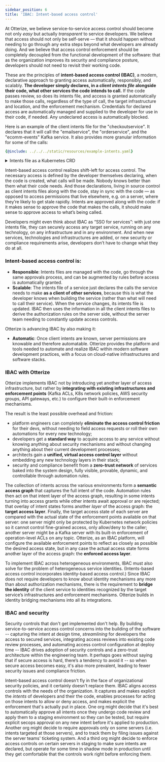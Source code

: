 ```yaml
---
sidebar_position: 6
title: 'IBAC: Intent-based access control'
---
```


At Otterize, we believe service-to-service access control should become not only *easy* but actually *transparent* to service developers. We believe that access should not only be self-serve — that it should happen without needing to go through any extra steps beyond what developers are already doing. And we believe that access control enforcement should be completely decoupled from the functional development of the software: that as the organization improves its security and compliance posture, developers should not need to revisit their working code.

These are the principles of **intent-based access control (IBAC)**, a modern, declarative approach to granting access automatically, responsibly, and scalably. **The developer simply declares, in a *client intents file* alongside their code, what other services the code intends to call.** If the code passes review, so does its intents file, and access is granted automatically to make those calls, regardless of the type of call, the target infrastructure and location, and the enforcement mechanism. Credentials for declared access are automatically managed and supplied to the developer for use in their code, if needed. Any undeclared access is automatically blocked.

Here is an example of the client intents file for the "checkoutservice".
It declares that it will call the "emailservice", the "orderservice", and the "ecomm-events" Kafka service.
It also provides more granular information for some of the calls:
```yaml
{@include: ../../../static/resources/example-intents.yaml}
```

<details>
<summary>Intents file as a Kubernetes CRD</summary>
<div>

Here is the same intents file, now formatted as a Kubernetes custom resource definition,
so it can be applied directly via `kubectl apply`:

```yaml
{@include: ../../../static/resources/example-intents.yaml}
```

</div>
</details>

Intent-based access control realizes shift-left for access control. The necessary access is defined by the developer themselves declaring, when the code is created, what calls will be made. Nobody knows better than them what their code needs. And those declarations, living in source control as client intents files along with the code, stay in sync with the code — as opposed to access permissions that live elsewhere, e.g. on a server, where they’re likely to get stale rapidly. Intents are approved along with the code: if it makes sense to approve the code that makes the calls, it should make sense to approve access to what’s being called.

Developers might even think about IBAC as “SSO for services”: with just one intents file, they can securely access any target service, running on any technology, on any infrastructure and in any environment. And when new services, technologies and infrastructures are added, or new security or compliance requirements arise, developers don’t have to change what they do at all.

### Intent-based access control is:

- **Responsible**: Intents files are managed with the code, go through the same approvals process, and can be augmented by rules before access is automatically granted.
- **Scalable**: The intents file of a service just declares the calls the service needs to make **as a client of other services**, because this is what the developer knows when building the service (rather than what will need to call their service). When the service changes, its intents file is updated. IBAC then uses the information in all the client intents files to derive the authorization rules on the server side, without the server team needing to constantly update access controls.

Otterize is advancing IBAC by also making it:

- **Automatic**: Once client intents are known, server permissions are knowable and therefore automatable. Otterize provides the platform and tools needed to automate and realize IBAC within modern software development practices, with a focus on cloud-native infrastructures and software stacks.

### IBAC with Otterize

Otterize implements IBAC not by introducing yet another layer of access infrastructure, but rather by **integrating with existing infrastructures and enforcement points** (Kafka ACLs, K8s network policies, AWS security groups, API gateways, etc.) to configure their built-in enforcement mechanisms.

The result is the least possible overhead and friction:

- platform engineers can completely **eliminate the access control friction** for their devs, without needing to field access requests or roll their own automations for every new technology;
- developers get a **standard way** to acquire access to any service without knowing anything about security mechanisms and without changing anything about their current development processes;
- architects gain a **unified, virtual access control layer** without embedding any new technology layers in their stack;
- security and compliance benefit from a **zero-trust network** of services baked into the system design, fully visible, provable, dynamic, and controllable through automation rules.

The collection of intents across the various environments form a **semantic access graph** that captures
the full intent of the code. Automation rules then act on that intent layer of the access graph, resulting in
some intents turning into access grants while other intents await approval or are rejected;
that overlay of intent states forms another *layer* of the access graph: the **target access layer**.
Finally, the target access state of each
server are compared with the actual state of the enforcement points available on that server: one server might only be
protected by Kubernetes network policies so it cannot control fine-grained access, only allow/deny to the caller;
another server might be a Kafka server with its built-in enforcement of operation-level ACLs on any topic.
Otterize, as an IBAC platform, will configure the available enforcement points to reflect as closely as possible the
desired access state, but in any case the actual access state forms another layer of the access graph:
the **enforced access layer**.

To implement IBAC across heterogeneous environments, IBAC must also solve for the problem of heterogeneous service identities. (Intents-based access control incorporates identity-based access control.) Since IBAC does not require developers to know about identity mechanisms any more than about authorization mechanisms, there is the requirement to **bridge the identity** of the client service to identities recognized by the target service’s infrastructures and enforcement mechanisms. Otterize builds in identity bridging mechanisms into all its integrations.

### IBAC and security

Security controls that don't get implemented don't help. By building service-to-service access
control concerns into the building of the software -- capturing the intent at design time,
*streamlining* for developers the access to secured services, integrating access reviews into existing
code review processes, and automating access control configuration at deploy time -- IBAC drives adoption
of security controls and a zero-trust architecture within the engineering team.
It perhaps goes without saying that if secure access is hard, there’s a tendency to avoid it --
so when secure access becomes easy, it's also more prevalent, leading to fewer security issues and compliance friction.

Intent-based access control doesn't fly in the face of organizational security policies,
and it certainly doesn't replace them. IBAC aligns access controls with the needs of the organization.
It captures and makes explicit the *intents* of developers and their the code,
enables processes for acting on those intents to allow or deny access,
and makes explicit the enforcement that's actually put in place.
One org might decide that it's best to automatically approve all intents once they undergo code review and apply
them to a staging environment so they can be tested, but require explicit secops approval on any new intent before
it's applied to production. Another org might decide to require approvals only on some servers (i.e. intents targeted
at those servers), and to track them by filing issues against the server teams' ticketing system.
And a third org might decide to enforce access controls on certain servers in staging to make sure intents are declared,
but operate for some time in shadow mode in production until they get comfortable that the controls work right before
enforcing them.